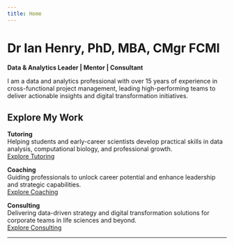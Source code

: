 ```yaml
---
title: Home
---
```


# Dr Ian Henry, PhD, MBA, CMgr FCMI

**Data & Analytics Leader | Mentor | Consultant**

I am a data and analytics professional with over 15 years of experience in cross-functional project management, leading high-performing teams to deliver actionable insights and digital transformation initiatives.

## Explore My Work

<div class="service-card">
**Tutoring**  
Helping students and early-career scientists develop practical skills in data analysis, computational biology, and professional growth.  
[Explore Tutoring](https://tutoring.drianhenry.co.uk)
</div>

<div class="service-card">
**Coaching**  
Guiding professionals to unlock career potential and enhance leadership and strategic capabilities.  
[Explore Coaching](https://coaching.drianhenry.co.uk)
</div>

<div class="service-card">
**Consulting**  
Delivering data-driven strategy and digital transformation solutions for corporate teams in life sciences and beyond.  
[Explore Consulting](https://consulting.drianhenry.co.uk)
</div>

---

